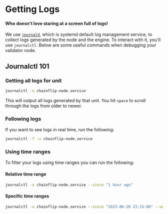 
# Getting Logs

#### Who doesn't love staring at a screen full of logs!

We use [`journald`](https://sagan.readthedocs.io/en/latest/journald.html), which is systemd default log management service, to collect logs generated by the node and the engine. To interact with it, you'll use `journalctl`. Below are some useful commands when debugging your validator node.

## Journalctl 101

### Getting all logs for unit

```bash copy
journalctl -u chainflip-node.service
```

This will output all logs generated by that unit. You hit `space` to scroll through the logs from older to newer.

### Following logs

If you want to see logs in real time, run the following:

```bash copy
journalctl -f -u chainflip-node.service
```

### Using time ranges

To filter your logs using time ranges you can run the following:

#### Relative time range

```bash copy
journalctl -u chainflip-node.service --since "1 hour ago"
```

#### Specific time ranges

```bash copy
journalctl -u chainflip-node.service --since "2023-06-20 23:15:00" --until "2023-06-20 23:25:00"
```
